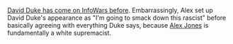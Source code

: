 {{ExternalRedirect}}

[[59: August 17-18, 2015|David Duke has come on InfoWars before]]. Embarrassingly, Alex set up David Duke's appearance as "I'm going to smack down this rascist" before basically agreeing with everything Duke says, because [[Alex Jones]] is fundamentally a white supremacist.
